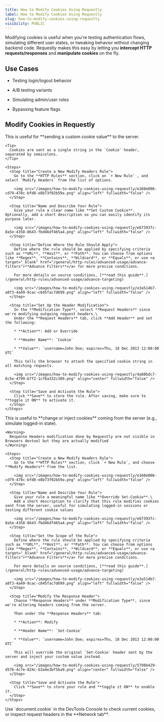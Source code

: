 ```yaml
---
title: How to Modify Cookies Using Requestly
label: How to Modify Cookies Using Requestly
slug: how-to-modify-cookies-using-requestly
visibility: PUBLIC
---
```

Modifying cookies is useful when you're testing authentication flows, simulating different user states, or tweaking behavior without changing backend code. Requestly makes this easy by letting you **intercept HTTP requests/responses** and **manipulate cookies** on the fly.

## Use Cases

* Testing login/logout behavior

* A/B testing variants

* Simulating admin/user roles

* Bypassing feature flags

## Modify Cookies in Requestly

<Tabs>
  <Tab title="In Request Header">
    This is useful for **sending a custom cookie value** to the server.

    <Tip>
      Cookies are sent as a single string in the `Cookie` header, separated by semicolons.
    </Tip>

    <Steps>
      <Step title="Create a New Modify Headers Rule">
        Go to the **HTTP Rules** section, click on `+ New Rule` , and select `Modify Headers` from the list of options.

        <img src="/images/how-to-modify-cookies-using-requestly/e160e006-cd79-478c-bfd8-e8b73f02b59a.png" align="left" fullwidth="false" />
      </Step>

      <Step title="Name and Describe Your Rule">
        Give your rule a clear name like **Set Custom Cookie**. Optionally, add a short description so you can easily identify its purpose later.

        <img src="/images/how-to-modify-cookies-using-requestly/e67393fc-8a5e-4358-8643-fbd46df465a4.png" align="left" fullwidth="false" />
      </Step>

      <Step title="Define Where the Rule Should Apply">
        Define where the rule should be applied by specifying criteria such as **URL**, **Host**, or **Path**. You can choose from options like **Regex**, **Contains**, **Wildcard**, or **Equals**, or use <a target="_blank" href="/general/http-rules/advanced-usage/advance-filters">**Advance Filters**</a> for more precise conditions.

        For more details on source conditions, [**read this guide**.](/general/http-rules/advanced-usage/advance-targeting)

        <img src="/images/how-to-modify-cookies-using-requestly/e3a514b7-a8f3-4a49-9cac-c845fac7d699.png" align="left" fullwidth="false" />
      </Step>

      <Step title="Set Up the Header Modification">
        In the **Modification Type**, select **Request Headers** since we're modifying outgoing request headers.\
        Under the **Request Headers** tab, click **Add Header** and set the following:

        * **Action**: Add or Override

        * **Header Name**: `Cookie`

        * **Value**: `username=John Doe; expires=Thu, 18 Dec 2013 12:00:00 UTC`

        This tells the browser to attach the specified cookie string in all matching requests.

        <img src="/images/how-to-modify-cookies-using-requestly/4a88bdc7-6c5e-4799-b7f2-1cf6a332c389.png" align="center" fullwidth="false" />
      </Step>

      <Step title="Save and Activate the Rule">
        Click **Save** to store the rule. After saving, make sure to **toggle it ON** to activate it.
      </Step>
    </Steps>
  </Tab>

  <Tab title="In Response Header">
    This is useful to **change or inject cookies** coming from the server (e.g., simulate logged-in state).

    <Warning>
      Response Headers modification done by Requestly are not visible in Browsers devtool but they are actually modified
    </Warning>

    <Steps>
      <Step title="Create a New Modify Headers Rule">
        Go to the **HTTP Rules** section, click `+ New Rule`, and choose **Modify Headers** from the list.

        <img src="/images/how-to-modify-cookies-using-requestly/e160e006-cd79-478c-bfd8-e8b73f02b59a.png" align="left" fullwidth="false" />
      </Step>

      <Step title="Name and Describe Your Rule">
        Give your rule a meaningful name like **Override Set-Cookie**.\
        Add a short description to clarify that this rule modifies cookies sent from the server, useful for simulating logged-in sessions or testing different cookie values

        <img src="/images/how-to-modify-cookies-using-requestly/e67393fc-8a5e-4358-8643-fbd46df465a4.png" align="left" fullwidth="false" />
      </Step>

      <Step title="Set the Scope of the Rule">
        Define where the rule should be applied by specifying criteria such as **URL**, **Host**, or **Path**. You can choose from options like **Regex**, **Contains**, **Wildcard**, or **Equals**, or use <a target="_blank" href="/general/http-rules/advanced-usage/advance-filters">**Advance Filters**</a> for more precise conditions.

        For more details on source conditions, [**read this guide**.](/general/http-rules/advanced-usage/advance-targeting)

        <img src="/images/how-to-modify-cookies-using-requestly/e3a514b7-a8f3-4a49-9cac-c845fac7d699.png" align="left" fullwidth="false" />
      </Step>

      <Step title="Modify the Response Header">
        Choose **Response Headers** under **Modification Type**, since we're altering headers coming from the server.

        Then under the **Response Headers** tab:

        * **Action**: Modify

        * **Header Name**: `Set-Cookie`

        * **Value**: `username=John Doe; expires=Thu, 18 Dec 2013 12:00:00 UTC`

        This will override the original `Set-Cookie` header sent by the server and inject your custom value instead.

        <img src="/images/how-to-modify-cookies-using-requestly/5798b429-d576-4c7e-824c-b3a4e3bf5ba9.png" align="center" fullwidth="false" />
      </Step>

      <Step title="Save and Activate the Rule">
        Click **Save** to store your rule and **toggle it ON** to enable it.
      </Step>
    </Steps>
  </Tab>
</Tabs>

<Tip>
  Use `document.cookie` in the DevTools Console to check current cookies, or inspect request headers in the **Network tab**.
</Tip>
